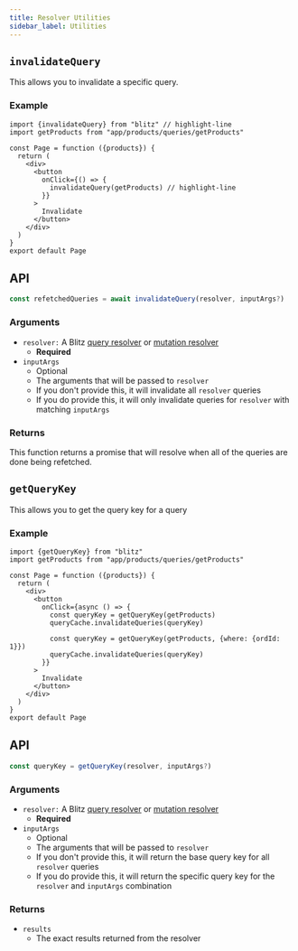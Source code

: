 ```yaml
---
title: Resolver Utilities
sidebar_label: Utilities
---
```


## `invalidateQuery`

This allows you to invalidate a specific query.

### Example

```tsx
import {invalidateQuery} from "blitz" // highlight-line
import getProducts from "app/products/queries/getProducts"

const Page = function ({products}) {
  return (
    <div>
      <button
        onClick={() => {
          invalidateQuery(getProducts) // highlight-line
        }}
      >
        Invalidate
      </button>
    </div>
  )
}
export default Page
```

## API

<!-- prettier-ignore -->
```js
const refetchedQueries = await invalidateQuery(resolver, inputArgs?)
```

### Arguments

- `resolver:` A Blitz [query resolver](./query-resolvers) or [mutation resolver](./mutation-resolvers)
  - **Required**
- `inputArgs`
  - Optional
  - The arguments that will be passed to `resolver`
  - If you don't provide this, it will invalidate all `resolver` queries
  - If you do provide this, it will only invalidate queries for `resolver` with matching `inputArgs`

### Returns

This function returns a promise that will resolve when all of the queries are done being refetched.

## `getQueryKey`

This allows you to get the query key for a query

### Example

```tsx
import {getQueryKey} from "blitz"
import getProducts from "app/products/queries/getProducts"

const Page = function ({products}) {
  return (
    <div>
      <button
        onClick={async () => {
          const queryKey = getQueryKey(getProducts)
          queryCache.invalidateQueries(queryKey)

          const queryKey = getQueryKey(getProducts, {where: {ordId: 1}})
          queryCache.invalidateQueries(queryKey)
        }}
      >
        Invalidate
      </button>
    </div>
  )
}
export default Page
```

## API

<!-- prettier-ignore -->
```js
const queryKey = getQueryKey(resolver, inputArgs?)
```

### Arguments

- `resolver:` A Blitz [query resolver](./query-resolvers) or [mutation resolver](./mutation-resolvers)
  - **Required**
- `inputArgs`
  - Optional
  - The arguments that will be passed to `resolver`
  - If you don't provide this, it will return the base query key for all `resolver` queries
  - If you do provide this, it will return the specific query key for the `resolver` and `inputArgs` combination

### Returns

- `results`
  - The exact results returned from the resolver
